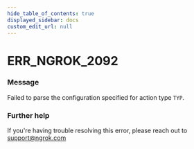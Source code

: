 ```yaml
---
hide_table_of_contents: true
displayed_sidebar: docs
custom_edit_url: null
---
```



# ERR_NGROK_2092

### Message

Failed to parse the configuration specified for action type `TYP`.

### Further help

If you're having trouble resolving this error, please reach out to [support@ngrok.com](mailto:support@ngrok.com?subject=Help%20with%20ERR_NGROK_2092)

<ErrorDetails error="err_ngrok_2092" />

